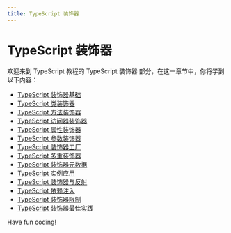 ```yaml
---
title: TypeScript 装饰器
---
```


# TypeScript 装饰器

欢迎来到 TypeScript 教程的 TypeScript 装饰器 部分，在这一章节中，你将学到以下内容：

- [TypeScript 装饰器基础](./0-typescript-decorator-basics.mdx)
- [TypeScript 类装饰器](./1-typescript-class-decorator.mdx)
- [TypeScript 方法装饰器](./2-typescript-method-decorator.mdx)
- [TypeScript 访问器装饰器](./3-typescript-accessor-decorator.mdx)
- [TypeScript 属性装饰器](./4-typescript-property-decorator.mdx)
- [TypeScript 参数装饰器](./5-typescript-parameter-decorator.mdx)
- [TypeScript 装饰器工厂](./6-typescript-decorator-factory.mdx)
- [TypeScript 多重装饰器](./7-typescript-multiple-decorators.mdx)
- [TypeScript 装饰器元数据](./8-typescript-decorator-metadata.mdx)
- [TypeScript 实例应用](./9-typescript-example-application.mdx)
- [TypeScript 装饰器与反射](./10-typescript-decorator-and-reflection.mdx)
- [TypeScript 依赖注入](./11-typescript-dependency-injection.mdx)
- [TypeScript 装饰器限制](./12-typescript-decorator-limitations.mdx)
- [TypeScript 装饰器最佳实践](./13-typescript-decorator-best-practices.mdx)

Have fun coding!